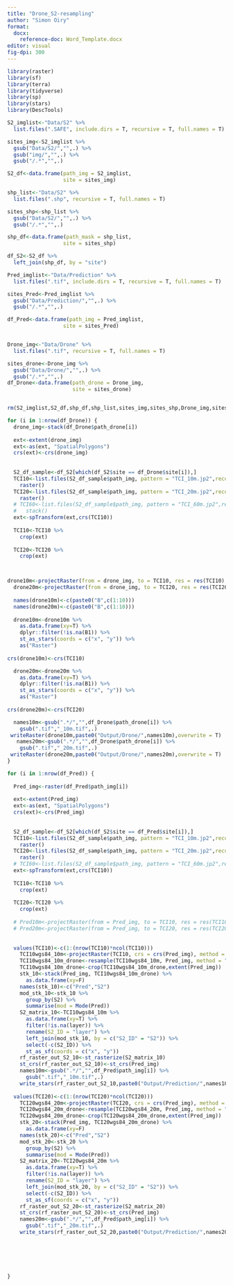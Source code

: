 ```yaml
---
title: "Drone_S2-resampling"
author: "Simon Oiry"
format: 
  docx:
    reference-doc: Word_Template.docx
editor: visual
fig-dpi: 300
---
```



```r
library(raster)
library(sf)
library(terra)
library(tidyverse)
library(sp)
library(stars)
library(DescTools)

```


```r
S2_imglist<-"Data/S2" %>% 
  list.files(".SAFE", include.dirs = T, recursive = T, full.names = T)

sites_img<-S2_imglist %>% 
  gsub("Data/S2/","",.) %>% 
  gsub("img/","",.) %>% 
  gsub("/.*","",.)

S2_df<-data.frame(path_img = S2_imglist,
                  site = sites_img)

shp_list<-"Data/S2" %>% 
  list.files(".shp", recursive = T, full.names = T) 

sites_shp<-shp_list %>% 
  gsub("Data/S2/","",.) %>% 
  gsub("/.*","",.)

shp_df<-data.frame(path_mask = shp_list,
                  site = sites_shp)

df_S2<-S2_df %>% 
  left_join(shp_df, by = "site")

Pred_imglist<-"Data/Prediction" %>% 
  list.files(".tif", include.dirs = T, recursive = T, full.names = T)

sites_Pred<-Pred_imglist %>% 
  gsub("Data/Prediction/","",.) %>% 
  gsub("/.*","",.)

df_Pred<-data.frame(path_img = Pred_imglist,
                  site = sites_Pred)


Drone_img<-"Data/Drone" %>% 
  list.files(".tif", recursive = T, full.names = T)

sites_drone<-Drone_img %>% 
  gsub("Data/Drone/","",.) %>% 
  gsub("/.*","",.)
df_Drone<-data.frame(path_drone = Drone_img,
                     site = sites_drone)


rm(S2_imglist,S2_df,shp_df,shp_list,sites_img,sites_shp,Drone_img,sites_drone, Pred_imglist,sites_Pred)

```

```r

for (i in 1:nrow(df_Drone)) {
  drone_img<-stack(df_Drone$path_drone[i])
  
  ext<-extent(drone_img)
  ext<-as(ext, "SpatialPolygons")
  crs(ext)<-crs(drone_img)
  
  
  S2_df_sample<-df_S2[which(df_S2$site == df_Drone$site[i]),]
  TCI10<-list.files(S2_df_sample$path_img, pattern = "TCI_10m.jp2",recursive = T,full.names = T) %>% 
    raster() 
  TCI20<-list.files(S2_df_sample$path_img, pattern = "TCI_20m.jp2",recursive = T,full.names = T) %>% 
    raster()
  # TCI60<-list.files(S2_df_sample$path_img, pattern = "TCI_60m.jp2",recursive = T,full.names = T) %>% 
  #   stack()
  ext<-spTransform(ext,crs(TCI10))
  
  TCI10<-TCI10 %>% 
    crop(ext)
  
  TCI20<-TCI20 %>% 
    crop(ext)



drone10m<-projectRaster(from = drone_img, to = TCI10, res = res(TCI10), crs = crs(TCI10), method="bilinear")
  drone20m<-projectRaster(from = drone_img, to = TCI20, res = res(TCI20), crs = crs(TCI20), method="bilinear")
  
  names(drone10m)<-c(paste0("B",c(1:10)))
  names(drone20m)<-c(paste0("B",c(1:10)))
  
  drone10m<-drone10m %>% 
    as.data.frame(xy=T) %>% 
    dplyr::filter(!is.na(B1)) %>% 
    st_as_stars(coords = c("x", "y")) %>% 
    as("Raster")
  
crs(drone10m)<-crs(TCI10)

  drone20m<-drone20m %>% 
    as.data.frame(xy=T) %>% 
    dplyr::filter(!is.na(B1)) %>% 
    st_as_stars(coords = c("x", "y")) %>% 
    as("Raster")
  
crs(drone20m)<-crs(TCI20)

  names10m<-gsub(".*/","",df_Drone$path_drone[i]) %>% 
    gsub(".tif","_10m.tif",.)
 writeRaster(drone10m,paste0("Output/Drone/",names10m),overwrite = T)
   names20m<-gsub(".*/","",df_Drone$path_drone[i]) %>% 
    gsub(".tif","_20m.tif",.)
 writeRaster(drone20m,paste0("Output/Drone/",names20m),overwrite = T)
}

```

```r
for (i in 1:nrow(df_Pred)) {
  
  Pred_img<-raster(df_Pred$path_img[i])
  
  ext<-extent(Pred_img)
  ext<-as(ext, "SpatialPolygons")
  crs(ext)<-crs(Pred_img)
  
  
  S2_df_sample<-df_S2[which(df_S2$site == df_Pred$site[i]),]
  TCI10<-list.files(S2_df_sample$path_img, pattern = "TCI_10m.jp2",recursive = T,full.names = T) %>% 
    raster() 
  TCI20<-list.files(S2_df_sample$path_img, pattern = "TCI_20m.jp2",recursive = T,full.names = T) %>% 
    raster()
  # TCI60<-list.files(S2_df_sample$path_img, pattern = "TCI_60m.jp2",recursive = T,full.names = T)
  ext<-spTransform(ext,crs(TCI10))
  
  TCI10<-TCI10 %>% 
    crop(ext)
  
  TCI20<-TCI20 %>% 
    crop(ext)
  
  # Pred10m<-projectRaster(from = Pred_img, to = TCI10, res = res(TCI10), crs = crs(TCI10), method="bilinear")
  # Pred20m<-projectRaster(from = Pred_img, to = TCI20, res = res(TCI20), crs = crs(TCI20), method="bilinear")
  
  
  values(TCI10)<-c(1:(nrow(TCI10)*ncol(TCI10)))
    TCI10wgs84_10m<-projectRaster(TCI10, crs = crs(Pred_img), method = "ngb")
    TCI10wgs84_10m_drone<-resample(TCI10wgs84_10m, Pred_img, method = "ngb")
    TCI10wgs84_10m_drone<-crop(TCI10wgs84_10m_drone,extent(Pred_img))
    stk_10<-stack(Pred_img, TCI10wgs84_10m_drone) %>% 
      as.data.frame(xy=F)
    names(stk_10)<-c("Pred","S2")
    mod_stk_10<-stk_10 %>% 
      group_by(S2) %>% 
      summarise(mod = Mode(Pred))
    S2_matrix_10<-TCI10wgs84_10m %>% 
      as.data.frame(xy=T) %>% 
      filter(!is.na(layer)) %>% 
      rename(S2_ID = "layer") %>% 
      left_join(mod_stk_10, by = c("S2_ID" = "S2")) %>% 
      select(-c(S2_ID)) %>% 
      st_as_sf(coords = c("x", "y"))
    rf_raster_out_S2_10<-st_rasterize(S2_matrix_10)
    st_crs(rf_raster_out_S2_10)<-st_crs(Pred_img)
    names10m<-gsub(".*/","",df_Pred$path_img[i]) %>% 
      gsub(".tif","_10m.tif",.)
    write_stars(rf_raster_out_S2_10,paste0("Output/Prediction/",names10m),overwrite = T)
    
  values(TCI20)<-c(1:(nrow(TCI20)*ncol(TCI20)))
    TCI20wgs84_20m<-projectRaster(TCI20, crs = crs(Pred_img), method = "ngb")
    TCI20wgs84_20m_drone<-resample(TCI20wgs84_20m, Pred_img, method = "ngb")
    TCI20wgs84_20m_drone<-crop(TCI20wgs84_20m_drone,extent(Pred_img))
    stk_20<-stack(Pred_img, TCI20wgs84_20m_drone) %>% 
      as.data.frame(xy=F)
    names(stk_20)<-c("Pred","S2")
    mod_stk_20<-stk_20 %>% 
      group_by(S2) %>% 
      summarise(mod = Mode(Pred))
    S2_matrix_20<-TCI20wgs84_20m %>% 
      as.data.frame(xy=T) %>% 
      filter(!is.na(layer)) %>% 
      rename(S2_ID = "layer") %>% 
      left_join(mod_stk_20, by = c("S2_ID" = "S2")) %>% 
      select(-c(S2_ID)) %>% 
      st_as_sf(coords = c("x", "y"))
    rf_raster_out_S2_20<-st_rasterize(S2_matrix_20)
    st_crs(rf_raster_out_S2_20)<-st_crs(Pred_img)
    names20m<-gsub(".*/","",df_Pred$path_img[i]) %>% 
      gsub(".tif","_20m.tif",.)
    write_stars(rf_raster_out_S2_20,paste0("Output/Prediction/",names20m),overwrite = T)
    
    

    

    
}


```



